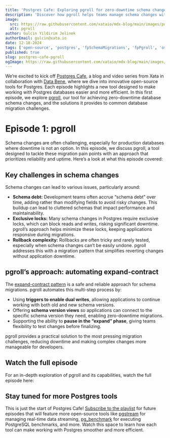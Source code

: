 ```yaml
---
title: 'Postgres Cafe: Exploring pgroll for zero-downtime schema changes'
description: 'Discover how pgroll helps teams manage schema changes with ease in our new Postgres Cafe blog and video series.'
image:
  src: https://raw.githubusercontent.com/xataio/mdx-blog/main/images/postgres-cafe-pgroll.png
  alt: pgroll
author: Gulcin Yildirim Jelinek
authorEmail: gulcin@xata.io
date: 12-18-2024
tags: ['open-source', 'postgres', 'fpSchemaMigrations', 'fpPgroll', 'oss']
published: true
slug: postgres-cafe-pgroll
ogImage: https://raw.githubusercontent.com/xataio/mdx-blog/main/images/pgroll-postgres-cafe-og@2x.png
---
```


We’re excited to kick off [Postgres Cafe](https://www.youtube.com/watch?v=WwaJd2c9whM), a blog and video series from Xata in collaboration with [Data Bene](https://www.data-bene.io/en/), where we dive into innovative open-source tools for Postgres. Each episode highlights a new tool designed to make working with Postgres databases easier and more efficient.
In this first episode, we explore [pgroll](https://pgroll.com/), our tool for achieving zero-downtime database schema changes, and the solutions it provides to common database migration challenges.

# Episode 1: pgroll

Schema changes are often challenging, especially for production databases where downtime is not an option. In this episode, we discuss pgroll, a tool designed to tackle these migration pain points with an approach that prioritizes reliability and uptime. Here’s a look at what this episode covered:

## Key challenges in schema changes

Schema changes can lead to various issues, particularly around:

- **Schema debt:** Development teams often accrue “schema debt” over time, adding rather than modifying fields to avoid risky changes. This buildup can lead to cluttered schemas that impact performance and maintainability.
- **Exclusive locks:** Many schema changes in Postgres require exclusive locks, which can block reads and writes, risking significant downtime. pgroll’s approach helps minimize these locks, keeping applications responsive during migrations.
- **Rollback complexity:** Rollbacks are often tricky and rarely tested, especially when schema changes can’t be easily undone. pgroll addresses this with a migration pattern that simplifies reverting changes without application downtime.

## pgroll’s approach: automating expand-contract

The [expand-contract pattern](https://xata.io/blog/pgroll-expand-contract) is a safe and reliable approach for schema migrations. pgroll automates this multi-step process by:

- Using **triggers to enable dual writes**, allowing applications to continue working with both old and new schema versions.
- Offering **schema version views** so applications can connect to the specific schema version they need, enabling zero-downtime migrations.
- Supporting the ability to **pause in the “expand” phase**, giving teams flexibility to test changes before finalizing.

pgroll provides a practical solution to the most pressing migration challenges, reducing downtime and making complex changes more manageable for developers.

## Watch the full episode

For an in-depth exploration of pgroll and its capabilities, watch the full episode here:

<ArticleVideo platform="youtube" src="https://www.youtube.com/embed/WwaJd2c9whM?si=JQOz2YTr-VH6ZudG" />

## Stay tuned for more Postgres tools

This is just the start of Postgres Cafe! [Subscribe to the playlist](https://www.youtube.com/playlist?list=PLf7KS0svgDP_zJmby3RMzzOVO45qLbruA) for future episodes that will feature more open-source tools like [pgstream](https://xata.io/pgstream) for managing real-time data streaming, [pg_benchmark](https://git.data-bene.io/PostgreSQL/pg_benchmark/) for executing PostgreSQL benchmarks, and more. Watch this space to learn how each tool can make working with Postgres smoother and more efficient.
